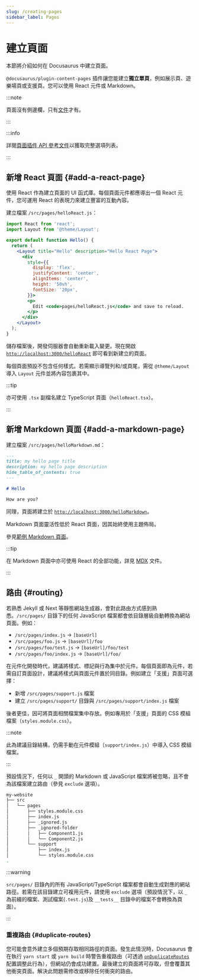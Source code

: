 ```yaml
---
slug: /creating-pages
sidebar_label: Pages
---
```


# 建立頁面

本節將介紹如何在 Docusaurus 中建立頁面。

`@docusaurus/plugin-content-pages` 插件讓您能建立**獨立單頁**，例如展示頁、遊樂場頁或支援頁。您可以使用 React 元件或 Markdown。

:::note

頁面沒有側邊欄，只有[文件](./docs/docs-introduction.mdx)才有。

:::

:::info

詳閱[頁面插件 API 參考文件](./../api/plugins/plugin-content-pages.mdx)以獲取完整選項列表。

:::

## 新增 React 頁面 {#add-a-react-page}

使用 React 作為建立頁面的 UI 函式庫。每個頁面元件都應導出一個 React 元件，您可運用 React 的表現力來建立豐富的互動內容。

建立檔案 `/src/pages/helloReact.js`：

```jsx title="/src/pages/helloReact.js"
import React from 'react';
import Layout from '@theme/Layout';

export default function Hello() {
  return (
    <Layout title="Hello" description="Hello React Page">
      <div
        style={{
          display: 'flex',
          justifyContent: 'center',
          alignItems: 'center',
          height: '50vh',
          fontSize: '20px',
        }}>
        <p>
          Edit <code>pages/helloReact.js</code> and save to reload.
        </p>
      </div>
    </Layout>
  );
}
```

儲存檔案後，開發伺服器會自動重新載入變更。現在開啟 [`http://localhost:3000/helloReact`](http://localhost:3000/helloReact) 即可看到新建立的頁面。

每個頁面預設不包含任何樣式。若需顯示導覽列和/或頁尾，需從 `@theme/Layout` 導入 `Layout` 元件並將內容包裹其中。

:::tip

亦可使用 `.tsx` 副檔名建立 TypeScript 頁面（`helloReact.tsx`）。

:::

## 新增 Markdown 頁面 {#add-a-markdown-page}

建立檔案 `/src/pages/helloMarkdown.md`：

```md title="/src/pages/helloMarkdown.md"
---
title: my hello page title
description: my hello page description
hide_table_of_contents: true
---

# Hello

How are you?
```

同理，頁面將建立於 [`http://localhost:3000/helloMarkdown`](http://localhost:3000/helloMarkdown)。

Markdown 頁面靈活性低於 React 頁面，因其始終使用主題佈局。

參見[範例 Markdown 頁面](/examples/markdownPageExample)。

:::tip

在 Markdown 頁面中亦可使用 React 的全部功能，詳見 [MDX](https://mdxjs.com/) 文件。

:::

## 路由 {#routing}

若熟悉 Jekyll 或 Next 等靜態網站生成器，會對此路由方式感到熟悉。`/src/pages/` 目錄下的任何 JavaScript 檔案都會依目錄層級自動轉換為網站頁面。例如：

- `/src/pages/index.js` → `[baseUrl]`
- `/src/pages/foo.js` → `[baseUrl]/foo`
- `/src/pages/foo/test.js` → `[baseUrl]/foo/test`
- `/src/pages/foo/index.js` → `[baseUrl]/foo/`

在元件化開發時代，建議將樣式、標記與行為集中於元件。每個頁面即為元件，若需自訂頁面設計，建議將樣式與頁面元件置於同目錄。例如建立「支援」頁面可選擇：

- 新增 `/src/pages/support.js` 檔案
- 建立 `/src/pages/support/` 目錄與 `/src/pages/support/index.js` 檔案

後者更佳，因可將頁面相關檔案集中存放。例如專用於「支援」頁面的 CSS 模組檔案（`styles.module.css`）。

:::note

此為建議目錄結構，仍需手動在元件模組（`support/index.js`）中導入 CSS 模組檔案。

:::

預設情況下，任何以 `_` 開頭的 Markdown 或 JavaScript 檔案將被忽略，且不會為該檔案建立路由（參見 `exclude` 選項）。

```bash
my-website
├── src
│   └── pages
│       ├── styles.module.css
│       ├── index.js
│       ├── _ignored.js
│       ├── _ignored-folder
│       │   ├── Component1.js
│       │   └── Component2.js
│       └── support
│           ├── index.js
│           └── styles.module.css
.
```

:::warning

`src/pages/` 目錄內的所有 JavaScript/TypeScript 檔案都會自動生成對應的網站路徑。若需在該目錄建立可複用元件，請使用 `exclude` 選項（預設情況下，以 `_` 為前綴的檔案、測試檔案(`.test.js`)及 `__tests__` 目錄中的檔案不會轉換為頁面）。

:::

### 重複路由 {#duplicate-routes}

您可能會意外建立多個預期存取相同路徑的頁面。發生此情況時，Docusaurus 會在執行 `yarn start` 或 `yarn build` 時警告重複路由（可透過 [`onDuplicateRoutes`](../api/docusaurus.config.js.mdx#onDuplicateRoutes) 配置調整此行為），但網站仍會成功建置。最後建立的頁面將可存取，但會覆蓋其他衝突頁面。解決此問題需修改或移除任何衝突的路由。